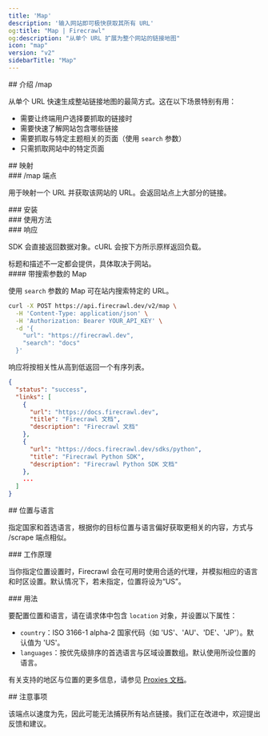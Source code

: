 ```yaml
---
title: 'Map'
description: '输入网站即可极快获取其所有 URL'
og:title: "Map | Firecrawl"
og:description: "从单个 URL 扩展为整个网站的链接地图"
icon: "map"
version: "v2"
sidebarTitle: "Map"
---
```



<div id="introducing-map">
  ## 介绍 /map
</div>

从单个 URL 快速生成整站链接地图的最简方式。这在以下场景特别有用：

* 需要让终端用户选择要抓取的链接时
* 需要快速了解网站包含哪些链接
* 需要抓取与特定主题相关的页面（使用 `search` 参数）
* 只需抓取网站中的特定页面

<div id="mapping">
  ## 映射
</div>

<div id="map-endpoint">
  ### /map 端点
</div>

用于映射一个 URL 并获取该网站的 URL。会返回站点上大部分的链接。

<div id="installation">
  ### 安装
</div>

<CodeGroup>
  <InstallationPython />

  <InstallationJavaScript />
</CodeGroup>

<div id="usage">
  ### 使用方法
</div>

<CodeGroup>
  <MapPython />

  <MapJavaScript />
</CodeGroup>

<div id="response">
  ### 响应
</div>

SDK 会直接返回数据对象。cURL 会按下方所示原样返回负载。

<MapResponse />

<Warning>
  标题和描述不一定都会提供，具体取决于网站。
</Warning>

<div id="map-with-search">
  #### 带搜索参数的 Map
</div>

使用 `search` 参数的 Map 可在站内搜索特定的 URL。

```bash cURL
curl -X POST https://api.firecrawl.dev/v2/map \
  -H 'Content-Type: application/json' \
  -H 'Authorization: Bearer YOUR_API_KEY' \
  -d '{
    "url": "https://firecrawl.dev",
    "search": "docs"
  }'
```

响应将按相关性从高到低返回一个有序列表。

```json
{
  "status": "success",
  "links": [
    {
      "url": "https://docs.firecrawl.dev",
      "title": "Firecrawl 文档",
      "description": "Firecrawl 文档"
    },
    {
      "url": "https://docs.firecrawl.dev/sdks/python",
      "title": "Firecrawl Python SDK",
      "description": "Firecrawl Python SDK 文档"
    },
    ...
  ]
}
```

<div id="location-and-language">
  ## 位置与语言
</div>

指定国家和首选语言，根据你的目标位置与语言偏好获取更相关的内容，方式与 /scrape 端点相似。

<div id="how-it-works">
  ### 工作原理
</div>

当你指定位置设置时，Firecrawl 会在可用时使用合适的代理，并模拟相应的语言和时区设置。默认情况下，若未指定，位置将设为“US”。

<div id="usage">
  ### 用法
</div>

要配置位置和语言，请在请求体中包含 `location` 对象，并设置以下属性：

* `country`：ISO 3166-1 alpha-2 国家代码（如 &#39;US&#39;、&#39;AU&#39;、&#39;DE&#39;、&#39;JP&#39;）。默认值为 &#39;US&#39;。
* `languages`：按优先级排序的首选语言与区域设置数组。默认使用所设位置的语言。

<CodeGroup>
  <MapLocationPython />

  <MapLocationNode />

  <MapLocationCURL />
</CodeGroup>

有关支持的地区与位置的更多信息，请参见 [Proxies 文档](/zh/features/proxies)。

<div id="considerations">
  ## 注意事项
</div>

该端点以速度为先，因此可能无法捕获所有站点链接。我们正在改进中，欢迎提出反馈和建议。